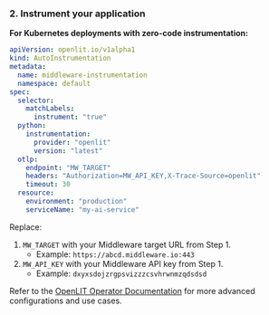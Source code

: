 ### 2. Instrument your application
**For Kubernetes deployments with zero-code instrumentation:**

```yaml
apiVersion: openlit.io/v1alpha1
kind: AutoInstrumentation
metadata:
  name: middleware-instrumentation
  namespace: default
spec:
  selector:
    matchLabels:
      instrument: "true"
  python:
    instrumentation:
      provider: "openlit"
      version: "latest"
  otlp:
    endpoint: "MW_TARGET"
    headers: "Authorization=MW_API_KEY,X-Trace-Source=openlit"
    timeout: 30
  resource:
    environment: "production"
    serviceName: "my-ai-service"
```

Replace:
1. `MW_TARGET` with your Middleware target URL from Step 1.
   * Example: `https://abcd.middleware.io:443`
2. `MW_API_KEY` with your Middleware API key from Step 1.
   * Example: `dxyxsdojzrgpsvizzzcsvhrwnmzqdsdsd`

Refer to the [OpenLIT Operator Documentation](/latest/operator/overview) for more advanced configurations and use cases.
